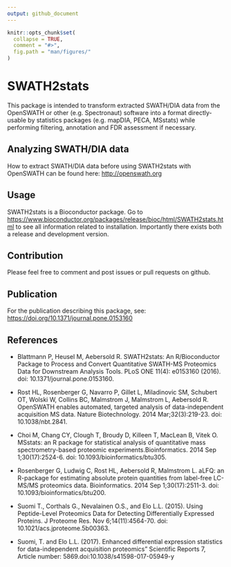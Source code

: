 ```yaml
---
output: github_document
---
```


<!-- README.md is generated from README.Rmd. Please edit that file -->

```r
knitr::opts_chunk$set(
  collapse = TRUE,
  comment = "#>",
  fig.path = "man/figures/"
)
```

# SWATH2stats 

This package is intended to transform extracted SWATH/DIA data from the OpenSWATH or other  (e.g. Spectronaut) software into a format directly-usable by statistics packages (e.g. mapDIA, PECA, MSstats) while performing filtering, annotation and FDR assessment if necessary.

## Analyzing SWATH/DIA data

How to extract SWATH/DIA data before using SWATH2stats with OpenSWATH can be found here: <http://openswath.org>


## Usage

SWATH2stats is a Bioconductor package. Go to <https://www.bioconductor.org/packages/release/bioc/html/SWATH2stats.html> to see all information related to installation. Importantly there exists both a release and development version. 


## Contribution

Please feel free to comment and post issues or pull requests on github. 


## Publication

For the publication describing this package, see: <https://doi.org/10.1371/journal.pone.0153160>



## References

+ Blattmann P, Heusel M, Aebersold R. SWATH2stats: An R/Bioconductor Package to Process and Convert
  Quantitative SWATH-MS Proteomics Data for Downstream Analysis Tools. PLoS ONE 11(4): e0153160 (2016). doi: 10.1371/journal.pone.0153160.
  
+ Rost HL, Rosenberger G, Navarro P, Gillet L, Miladinovic SM, Schubert OT, Wolski W, Collins BC, Malmstrom J, Malmstrom L, Aebersold R. OpenSWATH enables automated, targeted analysis of data-independent acquisition MS data. Nature Biotechnology. 2014 Mar;32(3):219-23. doi: 10.1038/nbt.2841.
  
+ Choi M, Chang CY, Clough T, Broudy D, Killeen T, MacLean B, Vitek O. MSstats: an R package for statistical analysis of quantitative mass spectrometry-based proteomic experiments.Bioinformatics. 2014 Sep 1;30(17):2524-6. doi: 10.1093/bioinformatics/btu305.
  
+ Rosenberger G, Ludwig C, Rost HL, Aebersold R, Malmstrom L. aLFQ: an R-package for estimating absolute protein quantities from label-free LC-MS/MS proteomics data. Bioinformatics. 2014 Sep 1;30(17):2511-3. doi: 10.1093/bioinformatics/btu200.
  
+ Suomi T., Corthals G., Nevalainen O.S., and Elo L.L. (2015). Using Peptide-Level Proteomics Data for Detecting Differentially Expressed Proteins. J Proteome Res. Nov 6;14(11):4564-70. doi: 10.1021/acs.jproteome.5b00363.
  
+ Suomi, T. and Elo L.L. (2017). Enhanced differential expression statistics for data-independent acquisition proteomics" Scientific Reports 7, Article number:
5869.doi:10.1038/s41598-017-05949-y

